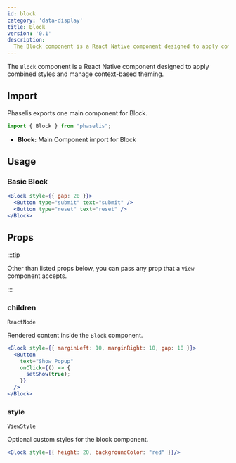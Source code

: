 ```yaml
---
id: block
category: 'data-display'
title: Block
version: '0.1'
description:
  The Block component is a React Native component designed to apply combined styles and manage context-based theming.
---
```


The `Block` component is a React Native component designed to apply combined styles and manage context-based theming.

## Import

Phaselis exports one main component for Block.

```js
import { Block } from "phaselis";
```

- **Block:** Main Component import for Block

## Usage

### Basic Block

```jsx
<Block style={{ gap: 20 }}>
  <Button type="submit" text="submit" />
  <Button type="reset" text="reset" />
</Block>
```

## Props

:::tip

Other than listed props below, you can pass any prop that a `View` component accepts.

:::

### children
`ReactNode`

Rendered content inside the `Block` component.

```jsx
<Block style={{ marginLeft: 10, marginRight: 10, gap: 10 }}>
  <Button
    text="Show Popup"
    onClick={() => {
      setShow(true);
    }}
  />
</Block>
```

### style
`ViewStyle`

Optional custom styles for the block component.

```jsx
<Block style={{ height: 20, backgroundColor: "red" }}/>
```


